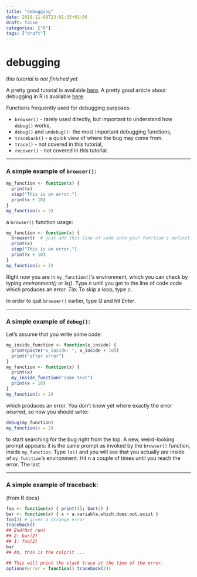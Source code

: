 ```yaml
---
title: "debugging"
date: 2018-11-09T23:01:35+01:00
draft: false
categories: ["R"]
tags: ["draft"]
---
```

# debugging

*this tutorial is not finished yet*

A pretty good tutorial is available [here](https://www.youtube.com/watch?v=-yy_3htRHdU).
A pretty good article about debugging in R is available [here](http://seananderson.ca/2013/08/23/debugging-r.html).

Functions frequently used for debugging purposes:

* `browser()` - rarely used directly, but important to understand how `debug()` works,
* `debug()` and `undebug()`- the most important debugging functions,
* `traceback()` - a quick view of where the bug may come from.
* `trace()` - not covered in this tutorial,
* `recover()` - not covered in this tutorial.

***
### A simple example of `browser()`:

```r
my_function <- function(x) {
  print(x)
  stop("This is an error.")
  print(x + 10)
}
my_function(x = 2)
```

a `browser()` function usage:
```r
my_function <- function(x) {
  browser()  # just add this line of code into your function's definition 
  print(x)
  stop("This is an error.")
  print(x + 10)
}
my_function(x = 2)
```
Right now you are in `my_function()`'s environment, which you can check by typing *environment()* or *ls()*. Type *n* until you get to the line of code code which produces an error.
*Tip:* To skip a loop, type *c*.

In order to quit `browser()` earlier, type *Q* and hit *Enter*.

***

### A simple example of `debug()`:

Let's assume that you write some code:

```r
my_inside_function <- function(x_inside) {
  print(paste("x_inside: ", x_inside + 10))
  print("after error")
}
my_function <- function(x) {
  print(x)
  my_inside_function("some text")
  print(x + 10)
}
my_function(x = 2)
```
which produces an error. You don't know yet where exactly the error ocurred, so now you should write:
```r
debug(my_function)
my_function(x = 2)
```
to start searching for the bug right from the top. A new, weird-looking prompt appears: it is the same prompt as invoked by the `browser()` function, inside `my_function`. Type `ls()` and you will see that you actually *are* inside of `my_function`'s environment. Hit <kbd>n</kbd> a couple of times until you reach the error. The last 

***

### A simple example of traceback:
(from R docs)

```r
foo <- function(x) { print(1); bar(2) }
bar <- function(x) { x + a.variable.which.does.not.exist }
foo(2) # gives a strange error
traceback()
## End(Not run)
## 2: bar(2)
## 1: foo(2)
bar
## Ah, this is the culprit ...

## This will print the stack trace at the time of the error.
options(error = function() traceback(2))
```
